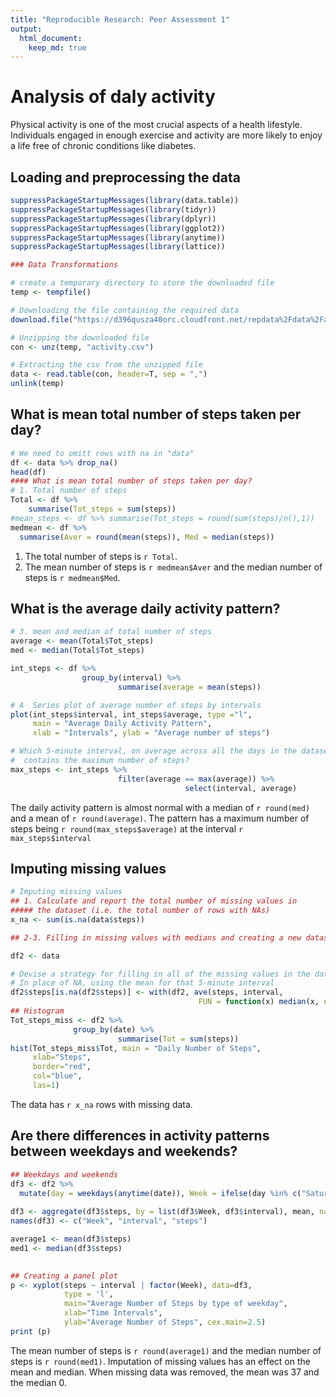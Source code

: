 ---
title: "Reproducible Research: Peer Assessment 1"
output: 
  html_document:
    keep_md: true
---
# Analysis of daly activity
Physical activity is one of the most crucial aspects of a health lifestyle. Individuals engaged in enough exercise and activity are more likely to enjoy a life free of chronic conditions like diabetes.

## Loading and preprocessing the data
```{r, echo = TRUE, warning=FALSE}
suppressPackageStartupMessages(library(data.table))
suppressPackageStartupMessages(library(tidyr))
suppressPackageStartupMessages(library(dplyr))
suppressPackageStartupMessages(library(ggplot2))
suppressPackageStartupMessages(library(anytime))
suppressPackageStartupMessages(library(lattice))

### Data Transformations

# create a temporary directory to store the downloaded file
temp <- tempfile()

# Downloading the file containing the required data
download.file("https://d396qusza40orc.cloudfront.net/repdata%2Fdata%2Factivity.zip", temp)

# Unzipping the downloaded file
con <- unz(temp, "activity.csv")

# Extracting the csv from the unzipped file
data <- read.table(con, header=T, sep = ",")
unlink(temp)
```


## What is mean total number of steps taken per day?
```{r, echo = TRUE, warning=FALSE}
# We need to omitt rows with na in "data"
df <- data %>% drop_na()
head(df)
#### What is mean total number of steps taken per day?
# 1. Total number of steps
Total <- df %>% 
    summarise(Tot_steps = sum(steps))
#mean_steps <- df %>% summarise(Tot_steps = round(sum(steps)/n(),1))
medmean <- df %>% 
  summarise(Aver = round(mean(steps)), Med = median(steps))
```

1. The total number of steps is `r Total`.
2. The mean number of steps is `r medmean$Aver` and the median number of steps is `r medmean$Med`.


## What is the average daily activity pattern?
```{r, echo = TRUE}
# 3. mean and median of total number of steps
average <- mean(Total$Tot_steps) 
med <- median(Total$Tot_steps)    

int_steps <- df %>% 
                group_by(interval) %>% 
                        summarise(average = mean(steps)) 

# A  Series plot of average number of steps by intervals 
plot(int_steps$interval, int_steps$average, type ="l",
     main = "Average Daily Activity Pattern", 
     xlab = "Intervals", ylab = "Average number of steps")

# Which 5-minute interval, on average across all the days in the dataset, 
#  contains the maximum number of steps?
max_steps <- int_steps %>% 
                        filter(average == max(average)) %>% 
                                       select(interval, average)
```

The daily activity pattern is almost normal with a median of `r round(med)` and a mean of `r round(average)`. The pattern has a maximum number of steps being `r round(max_steps$average)` at the interval `r max_steps$interval`

## Imputing missing values
```{r, echo = TRUE}
# Imputing missing values
## 1. Calculate and report the total number of missing values in 
##### the dataset (i.e. the total number of rows with NAs)
x_na <- sum(is.na(data$steps))

## 2-3. Filling in missing values with medians and creating a new dataset

df2 <- data 

# Devise a strategy for filling in all of the missing values in the datase.
# In place of NA, using the mean for that 5-minute interval
df2$steps[is.na(df2$steps)] <- with(df2, ave(steps, interval, 
                                          FUN = function(x) median(x, na.rm = TRUE)))[is.na(df2$steps)]
## Histogram
Tot_steps_miss <- df2 %>%
              group_by(date) %>%
                        summarise(Tot = sum(steps))
hist(Tot_steps_miss$Tot, main = "Daily Number of Steps",
     xlab="Steps", 
     border="red", 
     col="blue",
     las=1)
```

The data has `r x_na` rows with missing data.

## Are there differences in activity patterns between weekdays and weekends?
```{r, echo = TRUE}
## Weekdays and weekends 
df3 <- df2 %>% 
  mutate(day = weekdays(anytime(date)), Week = ifelse(day %in% c("Saturday","Sunday"), "Weekend", "Weekday"))
                 
df3 <- aggregate(df3$steps, by = list(df3$Week, df3$interval), mean, na.rm=TRUE)
names(df3) <- c("Week", "interval", "steps") 

average1 <- mean(df3$steps) 
med1 <- median(df3$steps) 
 

## Creating a panel plot
p <- xyplot(steps ~ interval | factor(Week), data=df3, 
            type = 'l',
            main="Average Number of Steps by type of weekday",
            xlab="Time Intervals",
            ylab="Average Number of Steps", cex.main=2.5)
print (p)  
```

The mean number of steps is `r round(average1)` and the median number of steps is `r round(med1)`. Imputation of missing values has an effect on the mean and median. When missing data was removed, the mean was 37 and the median 0.